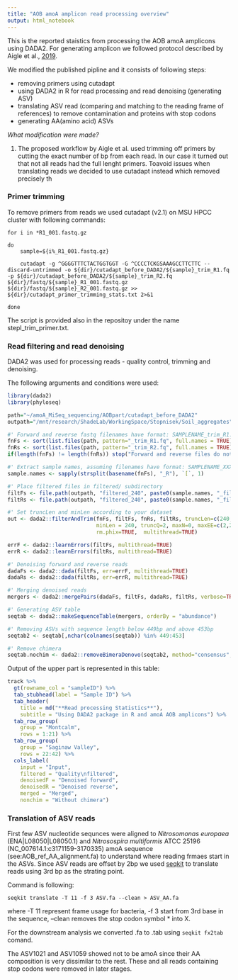 ```yaml
---
title: "AOB amoA amplicon read processing overview"
output: html_notebook
---
```


This is the reported staistics from processing the AOB amoA amplicons using DADA2. For generating amplicon we followed protocol described by Aigle et al., [2019](https://environmentalmicrobiome.biomedcentral.com/articles/10.1186/s40793-019-0342-6). 

We modified the published pipline and it consists of following steps:

+ removing primers using cutadapt
+ using DADA2 in R for read processing and read denoising (generating ASV)
+ translating ASV read (comparing and matching to the reading frame of references) to remove contamination and proteins with stop codons
+ generating AA(amino acid) ASVs

*What modification were made?*

1. The proposed workflow by Aigle et al. used trimming off primers by cutting the exact number of bp from each read. In our case it turned out that not all reads had the full lenght primers. Toavoid issues when translating reads we decided to use cutadapt instead which removed precisely th

### Primer trimming
To remove primers from reads we used cutadapt (v2.1) on MSU HPCC cluster with following commands:
```{}
for i in *R1_001.fastq.gz

do
	sample=${i%_R1_001.fastq.gz}

	cutadapt -g ^GGGGTTTCTACTGGTGGT -G ^CCCCTCKGSAAAGCCTTCTTC --discard-untrimmed -o ${dir}/cutadapt_before_DADA2/${sample}_trim_R1.fq -p ${dir}/cutadapt_before_DADA2/${sample}_trim_R2.fq ${dir}/fastq/${sample}_R1_001.fastq.gz ${dir}/fastq/${sample}_R2_001.fastq.gz >> ${dir}/cutadapt_primer_trimming_stats.txt 2>&1
	
done
```
The script is provided also in the repositoy under the name stepI_trim_primer.txt.

### Read filtering and read denoising
DADA2 was used for processing reads - quality control, trimming and denoising. 

The following arguments and conditions were used:
```r
library(dada2)
library(phyloseq)

path="~/amoA_MiSeq_sequencing/AOBpart/cutadapt_before_DADA2"
outpath="/mnt/research/ShadeLab/WorkingSpace/Stopnisek/Soil_aggregates"

#' Forward and reverse fastq filenames have format: SAMPLENAME_trim_R1.fq and SAMPLENAME_trim_R2.fq
fnFs <- sort(list.files(path, pattern="_trim_R1.fq", full.names = TRUE)) #pattern can be modify
fnRs <- sort(list.files(path, pattern="_trim_R2.fq", full.names = TRUE)) #pattern can be modify
if(length(fnFs) != length(fnRs)) stop("Forward and reverse files do not mach")

#' Extract sample names, assuming filenames have format: SAMPLENAME_XXX.fastq
sample.names <- sapply(strsplit(basename(fnFs), "_R"), `[`, 1)

#' Place filtered files in filtered/ subdirectory
filtFs <- file.path(outpath, "filtered_240", paste0(sample.names, "_filt_F.fastq.gz"))
filtRs <- file.path(outpath, "filtered_240", paste0(sample.names, "_filt_R.fastq.gz"))

#' Set truncLen and minLen according to your dataset
out <- dada2::filterAndTrim(fnFs, filtFs, fnRs, filtRs, truncLen=c(240,240), 
                            minLen = 240, truncQ=2, maxN=0, maxEE=c(2,2), compress=TRUE, 
                            rm.phix=TRUE,  multithread=TRUE)

errF <- dada2::learnErrors(filtFs, multithread=TRUE)
errR <- dada2::learnErrors(filtRs, multithread=TRUE)

#' Denoising forward and reverse reads
dadaFs <- dada2::dada(filtFs, err=errF, multithread=TRUE)
dadaRs <- dada2::dada(filtRs, err=errR, multithread=TRUE)

#' Merging denoised reads
mergers <- dada2::mergePairs(dadaFs, filtFs, dadaRs, filtRs, verbose=TRUE)

#' Generating ASV table
seqtab <- dada2::makeSequenceTable(mergers, orderBy = "abundance")

#' Removing ASVs with sequence length below 449bp and above 453bp
seqtab2 <- seqtab[,nchar(colnames(seqtab)) %in% 449:453] 

#' Remove chimera
seqtab.nochim <- dada2::removeBimeraDenovo(seqtab2, method="consensus", multithread=TRUE, verbose=TRUE)

```

Output of the upper part is represented in this table:
```r
track %>%
  gt(rowname_col = "sampleID") %>%
  tab_stubhead(label = "Sample ID") %>%
  tab_header(
    title = md("**Read processing Statistics**"),
    subtitle = "Using DADA2 package in R and amoA AOB amplicons") %>%
  tab_row_group(
    group = "Montcalm",
    rows = 1:21) %>%
  tab_row_group(
    group = "Saginaw Valley",
    rows = 22:42) %>%
  cols_label(
    input = "Input",
    filtered = "Quality\nfiltered",
    denoisedF = "Denoised forward",
    denoisedR = "Denoised reverse",
    merged = "Merged",
    nonchim = "Without chimera")
```


### Translation of ASV reads
First few ASV nucleotide sequnces were aligned to *Nitrosomonas europaea* (ENA|L08050|L08050.1) and *Nitrosospira multiformis* ATCC 25196 (NC_007614.1:c3171159-3170335) amoA sequence (see:AOB_ref_AA_alignment.fa) to understand where reading frmaes start in the ASVs. Since ASV reads are offset by 2bp we used [seqkit](https://bioinf.shenwei.me/seqkit/) to translate reads using 3rd bp as the strating point.

Command is following:

`seqkit translate -T 11 -f 3 ASV.fa --clean > ASV_AA.fa`

where -T 11 represent frame usage for bacteria, -f 3 start from 3rd base in the sequence, --clean removes the stop codon symbol * into X.

For the downstream analysis we converted .fa to .tab using `seqkit fx2tab` comand.

The ASV1021 and ASV1059 showed not to be amoA since their AA composition is very dissimilar to the rest. These and all reads containing stop codons were removed in later stages. 

